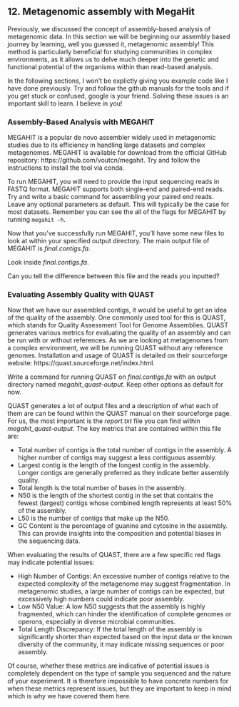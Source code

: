 ## 12. Metagenomic assembly with MegaHit

Previously, we discussed the concept of assembly-based analysis of metagenomic data. In this section we will be beginning our assembly based journey by learning, well you guessed it, metagenomic assembly! This method is particularly beneficial for studying communities in complex environments, as it allows us to delve much deeper into the genetic and functional potential of the organisms within than read-based analysis.

In the following sections, I won't be explictly giving you example code like I have done previously. Try and follow the github manuals for the tools and if you get stuck or confused, google is your friend. Solving these issues is an important skill to learn. I believe in you!

### Assembly-Based Analysis with MEGAHIT
MEGAHIT is a popular de novo assembler widely used in metagenomic studies due to its efficiency in handling large datasets and complex metagenomes. MEGAHIT is available for download from the official GitHub repository: https://github.com/voutcn/megahit. Try and follow the instructions to install the tool via conda. 

To run MEGAHIT, you will need to provide the input sequencing reads in FASTQ format. MEGAHIT supports both single-end and paired-end reads. Try and write a basic command for assembling your paired end reads. Leave any optional parameters as default. This will typically be the case for most datasets. Remember you can see the all of the flags for MEGAHIT by running `megahit -h`. 

Now that you've successfully run MEGAHIT, you'll have some new files to look at within your specified output directory. The main output file of MEGAHIT is *final.contigs.fa*. 

Look inside *final.contigs.fa*. 

Can you tell the difference between this file and the reads you inputted?

### Evaluating Assembly Quality with QUAST

Now that we have our assembled contigs, it would be useful to get an idea of the quality of the assembly. One commonly used tool for this is QUAST, which stands for Quality Assessment Tool for Genome Assemblies. QUAST generates various metrics for evaluating the quality of an assembly and can be run with or without references. As we are looking at metagenomes from a complex environment, we will be running QUAST without any reference genomes. Installation and usage of QUAST is detailed on their sourceforge website: https://quast.sourceforge.net/index.html. 

Write a command for running QUAST on *final.contigs.fa* with an output directory named *megahit_quast-output*. Keep other options as default for now.

QUAST generates a lot of output files and a description of what each of them are can be found within the QUAST manual on their sourceforge page. For us, the most important is the *report.txt* file you can find within *megahit_quast-output*. The key metrics that are contained within this file are:

* Total number of contigs is the total number of contigs in the assembly. A higher number of contigs may suggest a less contiguous assembly.
* Largest contig is the length of the longest contig in the assembly. Longer contigs are generally preferred as they indicate better assembly quality.
* Total length is the total number of bases in the assembly.
* N50 is the length of the shortest contig in the set that contains the fewest (largest) contigs whose combined length represents at least 50% of the assembly.
* L50 is the number of contigs that make up the N50.
* GC Content is the percentage of guanine and cytosine in the assembly. This can provide insights into the composition and potential biases in the sequencing data.

When evaluating the results of QUAST, there are a few specific red flags may indicate potential issues:

* High Number of Contigs:
    An excessive number of contigs relative to the expected complexity of the metagenome may suggest fragmentation. In metagenomic studies, a large number of contigs can be expected, but excessively high numbers could indicate poor assembly.
* Low N50 Value:
    A low N50 suggests that the assembly is highly fragmented, which can hinder the identification of complete genomes or operons, especially in diverse microbial communities.
* Total Length Discrepancy:
    If the total length of the assembly is significantly shorter than expected based on the input data or the known diversity of the community, it may indicate missing sequences or poor assembly.

Of course, whether these metrics are indicative of potential issues is completely dependent on the type of sample you sequenced and the nature of your experiment. It is therefore impossible to have concrete numbers for when these metrics represent issues, but they are important to keep in mind which is why we have covered them here. 





